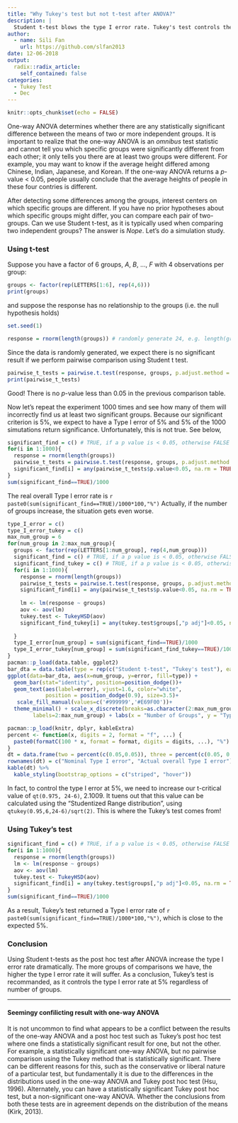 ```yaml
---
title: "Why Tukey's test but not t-test after ANOVA?"
description: |
  Student t-test blows the type I error rate. Tukey's test controls the type I error rate.
author:
  - name: Sili Fan
    url: https://github.com/slfan2013
date: 12-06-2018
output:
  radix::radix_article:
    self_contained: false
categories:
  - Tukey Test
  - Dec
---
```

```r
knitr::opts_chunk$set(echo = FALSE)
```
One-way ANOVA determines whether there are any statistically significant difference between the means of two or more independent groups. It is important to realize that the one-way ANOVA is an *omnibus* test statistic and cannot tell you which specific groups were significantly different from each other; it only tells you there are at least two groups were different. For example, you may want to know if the average height differed among Chinese, Indian, Japanese, and Korean. If the one-way ANOVA returns a *p*-value < 0.05, people usually conclude that the average heights of people in these four contries is different.

After detecting some differences among the groups, interest centers on which specific groups are different. If you have no prior hypotheses about which specific groups might differ, you can compare each pair of two-groups. Can we use Student t-test, as it is typically used when comparing two independent groups? The answer is *Nope*. Let's do a simulation study.

### Using t-test

Suppose you have a factor of 6 groups, *A*, *B*, ..., *F* with 4 observations per group: 


```r
groups <- factor(rep(LETTERS[1:6], rep(4,6)))
print(groups)
```
and suppose the response has no relationship to the groups (i.e. the null hypothesis holds)

```r
set.seed(1)
```
```r
response = rnorm(length(groups)) # randomly generate 24, e.g. length(groups), values as response.
```
Since the data is randomly generated, we expect there is no significant result if we perform pairwise comparison using Student t test. 

```r
pairwise_t_tests = pairwise.t.test(response, groups, p.adjust.method = 'none')
print(pairwise_t_tests)
```

Good! There is no *p*-value less than 0.05 in the previous comparison table.

Now let’s repeat the experiment 1000 times and see how many of them will incorrectly find us at least two significant groups. Because our significant criterion is 5%, we expect to have a Type I error of 5% and 5% of the 1000 simutations return significance. Unfortunately, this is not true. See below,

```r
significant_find = c() # TRUE, if a p value is < 0.05, otherwise FALSE
for(i in 1:1000){
  response = rnorm(length(groups))
  pairwise_t_tests = pairwise.t.test(response, groups, p.adjust.method = 'none')
  significant_find[i] = any(pairwise_t_tests$p.value<0.05, na.rm = TRUE)
}
sum(significant_find==TRUE)/1000
```

The real overall Type I error rate is `r paste0(sum(significant_find==TRUE)/1000*100,"%")` Actually, if the number of groups increase, the situation gets even worse.

```r
type_I_error = c()
type_I_error_tukey = c()
max_num_group = 6
for(num_group in 2:max_num_group){
  groups <- factor(rep(LETTERS[1:num_group], rep(4,num_group)))
  significant_find = c() # TRUE, if a p value is < 0.05, otherwise FALSE
  significant_find_tukey = c() # TRUE, if a p value is < 0.05, otherwise FALSE
  for(i in 1:1000){
    response = rnorm(length(groups))
    pairwise_t_tests = pairwise.t.test(response, groups, p.adjust.method = 'none')
    significant_find[i] = any(pairwise_t_tests$p.value<0.05, na.rm = TRUE)
    
    lm <- lm(response ~ groups)
    aov <- aov(lm)
    tukey.test <- TukeyHSD(aov)
    significant_find_tukey[i] = any(tukey.test$groups[,"p adj"]<0.05, na.rm = TRUE)
    
  }
  type_I_error[num_group] = sum(significant_find==TRUE)/1000
  type_I_error_tukey[num_group] = sum(significant_find_tukey==TRUE)/1000
}
pacman::p_load(data.table, ggplot2)
bar_dta = data.table(type = rep(c("Student t-test", "Tukey's test"), each = length(type_I_error)-1), error = c(type_I_error[-1], type_I_error_tukey[-1])*100, num_group = factor(as.character(2:max_num_group),levels = 2:max_num_group))
ggplot(data=bar_dta, aes(x=num_group, y=error, fill=type)) +
  geom_bar(stat="identity", position=position_dodge())+
  geom_text(aes(label=error), vjust=1.6, color="white",
            position = position_dodge(0.9), size=3.5)+
   scale_fill_manual(values=c('#999999','#E69F00'))+
  theme_minimal() + scale_x_discrete(breaks=as.character(2:max_num_group),
        labels=2:max_num_group) + labs(x = "Number of Groups", y = "Type I Error Rate", title = "Simulated Type I Error Rate", subtitle = "type I error rate increase with number of groups using Student t test.")
```


```r
pacman::p_load(knitr, dplyr, kableExtra)
percent <- function(x, digits = 2, format = "f", ...) {
  paste0(formatC(100 * x, format = format, digits = digits, ...), "%")
}
dt = data.frame(two = percent(c(0.05,0.05)), three = percent(c(0.05, 0.122)), four = percent(c(0.05, 0.203)), five = percent(c(0.05, 0.286)), six = percent(c(0.05, 0.366)))
rownames(dt) = c("Nominal Type I error", "Actual overall Type I error")
kable(dt) %>%
  kable_styling(bootstrap_options = c("striped", "hover"))
```

In fact, to control the type I error at 5%, we need to increase our  t-critical value of `qt(0.975, 24-6)`, 2.1009. It tuens out that this value can be calculated using the "Studentized Range distribution", using `qtukey(0.95,6,24-6)/sqrt(2)`. This is where the Tukey's test comes from!

### Using Tukey's test
```r
significant_find = c() # TRUE, if a p value is < 0.05, otherwise FALSE
for(i in 1:1000){
  response = rnorm(length(groups))
  lm <- lm(response ~ groups)
  aov <- aov(lm)
  tukey.test <- TukeyHSD(aov)
  significant_find[i] = any(tukey.test$groups[,"p adj"]<0.05, na.rm = TRUE)
}
sum(significant_find==TRUE)/1000
```
As a result, Tukey's test returned a Type I error rate of `r paste0(sum(significant_find==TRUE)/1000*100,"%")`, which is close to the expected 5%.

### Conclusion
Using Student t-tests as the post hoc test after ANOVA increase the type I error rate dramatically. The more groups of comparisons we have, the higher the type I error rate it will suffer. As a conclusion, Tukey's test is recommanded, as it controls the type I error rate at 5% regardless of number of groups.

***
#### Seemingy confilicting result with one-way ANOVA
It is not uncommon to find what appears to be a conflict between the results of the one-way ANOVA and a post hoc test such as Tukey's post hoc test where one finds a statistically significant result for one, but not the other. For example, a statistically significant one-way ANOVA, but no pairwise comparison using the Tukey method that is statistically significant. There can be different reasons for this, such as the conservative or liberal nature of a particular test, but fundamentally it is due to the differences in the distributions used in the one-way ANOVA and Tukey post hoc test (Hsu, 1996). Alternately, you can have a statistically significant Tukey post hoc test, but a non-significant one-way ANOVA. Whether the conclusions from both these tests are in agreement depends on the distribution of the means (Kirk, 2013).

